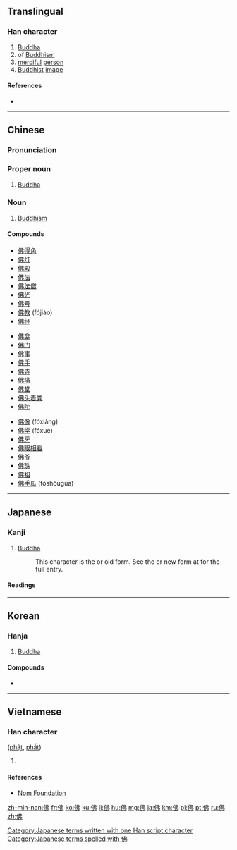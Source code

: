 {{also|仏}}
==Translingual==
{{stroke order|strokes=7}}

===Han character===
{{Han char|rn=9|rad=人|as=05|sn=7|four=2522<sub>7</sub>|canj=人中中弓 (OLLN)|ids=⿰[[亻]][[弗]]}}

# [[Buddha]]
# of [[Buddhism]]
# [[merciful]] [[person]]
# [[Buddhist]] [[image]]

====References====
* {{Han ref|kx=0099.040|dkj=00517|dj=0208.110|hdz=10140.030|uh=4F5B|ud=20315|bh=A6F2|bd=42738}}

----

==Chinese==
{{zh-forms}}

===Pronunciation===
{{zh-pron
|m=fú,fó
|c=bat6,fat1,fat6
|mc=y
|oc=y
|ma=
|cat=pn,a,n
}}

===Proper noun===
{{zh-proper noun}}

# [[Buddha]]

===Noun===
{{zh-noun}}

# [[Buddhism]]

====Compounds====
{{top3}}
* [[佛得角]]
* [[佛灯]]
* [[佛殿]]
* [[佛法]]
* [[佛法僧]]
* [[佛光]]
* [[佛号]]
* [[佛教]] (fójiào)
* [[佛经]]
{{mid3}}
* [[佛龛]]
* [[佛门]]
* [[佛事]]
* [[佛手]]
* [[佛寺]]
* [[佛塔]]
* [[佛堂]]
* [[佛头着粪]]
* [[佛陀]]
{{mid3}}
* [[佛像]] (fóxiàng)
* [[佛学]] (fóxué)
* [[佛牙]]
* [[佛眼相看]]
* [[佛爷]]
* [[佛珠]]
* [[佛祖]]
* [[佛手瓜]] (fóshǒuguā)
{{bottom}}

----

==Japanese==

===Kanji===
{{ja-kanji|grade=n|rs=人05|style=ky|shin=仏}}

# [[Buddha]]
#: This character is the {{m|ja|旧字体|tr=kyūjitai}} or old form.  See the {{m|ja|新字体|tr=shinjitai}} or new form at {{m|ja|仏}} for the full entry.

====Readings====
{{ja-readings
|goon=[[ぶつ]] (butsu)
|kanon=[[ふつ]] (futsu)
|kun=[[ほとけ]] (hotoke)
|nanori=[[さらぎ]] (saragi)
}}

[[Category:Japanese terms written with one Han script character]]
[[Category:Japanese terms spelled with 佛]]

----

==Korean==

===Hanja===
{{ko-hanja|hangeul=[[불]], [[필]]|rv=bul, pil|mr=pul, p'il}}

# [[Buddha]]

====Compounds====
* {{l|ko|佛敎|tr=[[불교]], bulgyo, "Buddhism"}}

----

==Vietnamese==

===Han character===
{{vi-hantu|rs=人05}} ([[phật]], [[phất]])

# {{rfdef|lang=vi|sort=人05}}

====References====
*[http://nomfoundation.org/common/nom_details.php?codepoint=4f5b Nom Foundation]

[[zh-min-nan:佛]]
[[fr:佛]]
[[ko:佛]]
[[ku:佛]]
[[li:佛]]
[[hu:佛]]
[[mg:佛]]
[[ja:佛]]
[[km:佛]]
[[pl:佛]]
[[pt:佛]]
[[ru:佛]]
[[zh:佛]]